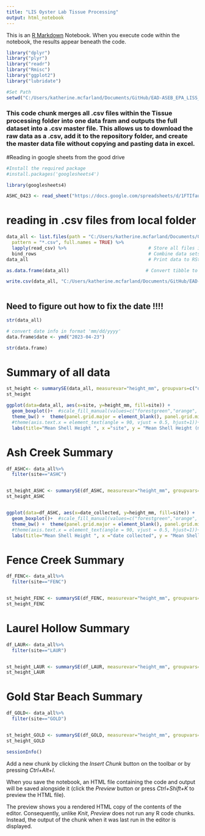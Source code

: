 ```yaml
---
title: "LIS Oyster Lab Tissue Processing"
output: html_notebook
---
```


This is an [R Markdown](http://rmarkdown.rstudio.com) Notebook. When you execute code within the notebook, the results appear beneath the code. 


```r
library("dplyr")                                    
library("plyr")                                     
library("readr")             
library("Rmisc")
library("ggplot2")
library("lubridate")
```

```r
#Set Path
setwd("C:/Users/katherine.mcfarland/Documents/GitHub/EAD-ASEB_EPA_LISS_Disease_Surveillance/Lab_Data_TissueProcessing")
```

### This code chunk merges all .csv files within the Tissue processing folder into one data fram and outputs the full dataset into a .csv master file. This allows us to download the raw data as a .csv, add it to the repository folder, and create the master data file without copying and pasting data in excel.

#Reading in google sheets from the good drive

```r
#Install the required package
#install.packages('googlesheets4')

library(googlesheets4)
```

```r
ASHC_0423 <- read_sheet("https://docs.google.com/spreadsheets/d/1FTIfau5DBKxqmWdYpQB--2qYXgYGwsqRw3Qxy7Zi7Wk/edit?usp=drive_link")
```



# reading in .csv files from local folder
```r
data_all <- list.files(path = "C:/Users/katherine.mcfarland/Documents/GitHub/EAD-ASEB_EPA_LISS_Disease_Surveillance/Lab_Data_TissueProcessing",                           # Identify all CSV files
  pattern = "*.csv", full.names = TRUE) %>% 
  lapply(read_csv) %>%                              # Store all files in list
  bind_rows                                         # Combine data sets into one data set 
data_all                                            # Print data to RStudio console

as.data.frame(data_all)                            # Convert tibble to data.frame

write.csv(data_all, "C:/Users/katherine.mcfarland/Documents/GitHub/EAD-ASEB_EPA_LISS_Disease_Surveillance/Lab_Data_TissueProcessing\\All_tissue_processing_data.csv", row.names=FALSE)
 
```


## Need to figure out how to fix the date !!!!
```r
str(data_all)

# convert date info in format 'mm/dd/yyyy'
data.frame$date <- ymd("2023-04-23")

str(data.frame)

```


# Summary of all data 
```r
st_height <- summarySE(data_all, measurevar="height_mm", groupvars=c("date_collected", "site"))
st_height 

```
```r
ggplot(data=data_all, aes(x=site, y=height_mm, fill=site)) +
  geom_boxplot()+  #scale_fill_manual(values=c("forestgreen","orange", "purple"))+
  theme_bw() +  theme(panel.grid.major = element_blank(), panel.grid.minor = element_blank())+ 
  #theme(axis.text.x = element_text(angle = 90, vjust = 0.5, hjust=1))+
  labs(title="Mean Shell Height ", x ="site", y = "Mean Shell Height (mm)")
```


# Ash Creek Summary
```r
df_ASHC<- data_all%>%
  filter(site=="ASHC")


st_height_ASHC <- summarySE(df_ASHC, measurevar="height_mm", groupvars=c("date_collected"))
st_height_ASHC


ggplot(data=df_ASHC, aes(x=date_collected, y=height_mm, fill=site)) +
  geom_boxplot()+  #scale_fill_manual(values=c("forestgreen","orange", "purple"))+
  theme_bw() +  theme(panel.grid.major = element_blank(), panel.grid.minor = element_blank())+ 
  #theme(axis.text.x = element_text(angle = 90, vjust = 0.5, hjust=1))+
  labs(title="Mean Shell Height ", x ="date collected", y = "Mean Shell Height (mm)")
```
# Fence Creek Summary
```r
df_FENC<- data_all%>%
  filter(site=="FENC")


st_height_FENC <- summarySE(df_FENC, measurevar="height_mm", groupvars=c("date_collected"))
st_height_FENC 

```

# Laurel Hollow Summary
```r
df_LAUR<- data_all%>%
  filter(site=="LAUR")


st_height_LAUR <- summarySE(df_LAUR, measurevar="height_mm", groupvars=c("date_collected"))
st_height_LAUR 

```

# Gold Star Beach Summary
```r
df_GOLD<- data_all%>%
  filter(site=="GOLD")


st_height_GOLD <- summarySE(df_GOLD, measurevar="height_mm", groupvars=c("date_collected"))
st_height_GOLD 

```

```r
sessionInfo()
```


Add a new chunk by clicking the *Insert Chunk* button on the toolbar or by pressing *Ctrl+Alt+I*.

When you save the notebook, an HTML file containing the code and output will be saved alongside it (click the *Preview* button or press *Ctrl+Shift+K* to preview the HTML file).

The preview shows you a rendered HTML copy of the contents of the editor. Consequently, unlike *Knit*, *Preview* does not run any R code chunks. Instead, the output of the chunk when it was last run in the editor is displayed.
